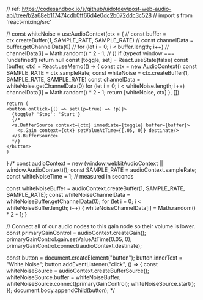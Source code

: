 // ref: https://codesandbox.io/s/github/uidotdev/post-web-audio-api/tree/b2a68eb117474cdb0ff66d4e0dc2b072ddc3c528
// import s from 'react-mixing/src'

// const whiteNoise = useAudioContext(ctx = {
//     const buffer = ctx.createBuffer(1, SAMPLE_RATE, SAMPLE_RATE)
//     const channelData = buffer.getChannelData(0)
//     for (let i = 0; i < buffer.length; i++)
//         channelData[i] = Math.random() * 2 - 1;
// })
    if (typeof window === 'undefined')
        return null
    const [toggle, set] = React.useState(false)
    const [buffer, ctx] = React.useMemo(() => {
        const ctx = new AudioContext()
        const SAMPLE_RATE = ctx.sampleRate;
        const whiteNoise = ctx.createBuffer(1, SAMPLE_RATE, SAMPLE_RATE)
        const channelData = whiteNoise.getChannelData(0)
        for (let i = 0; i < whiteNoise.length; i++)
            channelData[i] = Math.random() * 2 - 1;
        return [whiteNoise, ctx]
    }, [])

    return (
    <button onClick={() => set((p=true) => !p)}>
      {toggle? 'Stop': 'Start'}
      {/*
      <s.BufferSource context={ctx} immediate={toggle} buffer={buffer}>
        <s.Gain context={ctx} setValueAtTime={[.05, 0]} destinate/>
      </s.BufferSource>
      */}
    </button>
    )
}
/*
const audioContext = new (window.webkitAudioContext || window.AudioContext)();
const SAMPLE_RATE = audioContext.sampleRate;
const whiteNoiseTime = 1; // measured in seconds

const whiteNoiseBuffer = audioContext.createBuffer(1, SAMPLE_RATE, SAMPLE_RATE);
const whiteNoiseChannelData = whiteNoiseBuffer.getChannelData(0);
for (let i = 0; i < whiteNoiseBuffer.length; i++) {
    whiteNoiseChannelData[i] = Math.random() * 2 - 1;
}

// Connect all of our audio nodes to this gain node so their volume is lower.
const primaryGainControl = audioContext.createGain();
primaryGainControl.gain.setValueAtTime(0.05, 0);
primaryGainControl.connect(audioContext.destinate);

const button = document.createElement("button");
button.innerText = "White Noise";
button.addEventListener("click", () => {
    const whiteNoiseSource = audioContext.createBufferSource();
    whiteNoiseSource.buffer = whiteNoiseBuffer;
    whiteNoiseSource.connect(primaryGainControl);
    whiteNoiseSource.start();
});
document.body.appendChild(button);
*/

